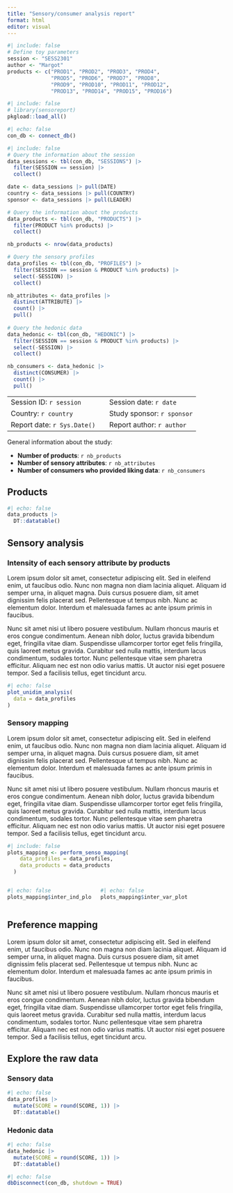 ```yaml
---
title: "Sensory/consumer analysis report"
format: html
editor: visual
---
```


```r
#| include: false
# Define toy parameters
session <- "SESS2301"
author <- "Margot"
products <- c("PROD1", "PROD2", "PROD3", "PROD4", 
              "PROD5", "PROD6", "PROD7", "PROD8", 
              "PROD9", "PROD10", "PROD11", "PROD12", 
              "PROD13", "PROD14", "PROD15", "PROD16")
```

```r
#| include: false
# library(sensoreport)
pkgload::load_all()
```

```r
#| echo: false
con_db <- connect_db()
```

```r
#| include: false
# Query the information about the session
data_sessions <- tbl(con_db, "SESSIONS") |>
  filter(SESSION == session) |>
  collect()

date <- data_sessions |> pull(DATE)
country <- data_sessions |> pull(COUNTRY)
sponsor <- data_sessions |> pull(LEADER)

# Query the information about the products
data_products <- tbl(con_db, "PRODUCTS") |>
  filter(PRODUCT %in% products) |>
  collect()

nb_products <- nrow(data_products)

# Query the sensory profiles
data_profiles <- tbl(con_db, "PROFILES") |> 
  filter(SESSION == session & PRODUCT %in% products) |> 
  select(-SESSION) |> 
  collect()

nb_attributes <- data_profiles |> 
  distinct(ATTRIBUTE) |> 
  count() |> 
  pull()
  
# Query the hedonic data
data_hedonic <- tbl(con_db, "HEDONIC") |> 
  filter(SESSION == session & PRODUCT %in% products) |> 
  select(-SESSION) |> 
  collect()

nb_consumers <- data_hedonic |> 
  distinct(CONSUMER) |> 
  count() |> 
  pull()
```

|                                  |    |                             |
|:---------------------------------|----|:----------------------------|
|  Session ID: `r session`         |    | Session date: `r date`      |
|  Country: `r country`            |    | Study sponsor: `r sponsor`  | 
|  Report date: `r Sys.Date()`     |    | Report author: `r author`   | 

General information about the study:

- **Number of products**: `r nb_products`
- **Number of sensory attributes**: `r nb_attributes`
- **Number of consumers who provided liking data**: `r nb_consumers`

## Products

```r
#| echo: false
data_products |> 
  DT::datatable()
```

## Sensory analysis

### Intensity of each sensory attribute by products

Lorem ipsum dolor sit amet, consectetur adipiscing elit. Sed in eleifend enim, ut faucibus odio. Nunc non magna non diam lacinia aliquet. Aliquam id semper urna, in aliquet magna. Duis cursus posuere diam, sit amet dignissim felis placerat sed. Pellentesque ut tempus nibh. Nunc ac elementum dolor. Interdum et malesuada fames ac ante ipsum primis in faucibus.

Nunc sit amet nisi ut libero posuere vestibulum. Nullam rhoncus mauris et eros congue condimentum. Aenean nibh dolor, luctus gravida bibendum eget, fringilla vitae diam. Suspendisse ullamcorper tortor eget felis fringilla, quis laoreet metus gravida. Curabitur sed nulla mattis, interdum lacus condimentum, sodales tortor. Nunc pellentesque vitae sem pharetra efficitur. Aliquam nec est non odio varius mattis. Ut auctor nisi eget posuere tempor. Sed a facilisis tellus, eget tincidunt arcu.

```r
#| echo: false
plot_unidim_analysis(
  data = data_profiles
)
```

### Sensory mapping

Lorem ipsum dolor sit amet, consectetur adipiscing elit. Sed in eleifend enim, ut faucibus odio. Nunc non magna non diam lacinia aliquet. Aliquam id semper urna, in aliquet magna. Duis cursus posuere diam, sit amet dignissim felis placerat sed. Pellentesque ut tempus nibh. Nunc ac elementum dolor. Interdum et malesuada fames ac ante ipsum primis in faucibus.

Nunc sit amet nisi ut libero posuere vestibulum. Nullam rhoncus mauris et eros congue condimentum. Aenean nibh dolor, luctus gravida bibendum eget, fringilla vitae diam. Suspendisse ullamcorper tortor eget felis fringilla, quis laoreet metus gravida. Curabitur sed nulla mattis, interdum lacus condimentum, sodales tortor. Nunc pellentesque vitae sem pharetra efficitur. Aliquam nec est non odio varius mattis. Ut auctor nisi eget posuere tempor. Sed a facilisis tellus, eget tincidunt arcu.

```r
#| include: false
plots_mapping <- perform_senso_mapping(
    data_profiles = data_profiles,
    data_products = data_products
  )
```

:::: {.columns}

::: {.column width="40%"}
```r
#| echo: false
plots_mapping$inter_ind_plot
```
:::

::: {.column width="60%"}
```r
#| echo: false
plots_mapping$inter_var_plot
```
:::

::::

## Preference mapping

Lorem ipsum dolor sit amet, consectetur adipiscing elit. Sed in eleifend enim, ut faucibus odio. Nunc non magna non diam lacinia aliquet. Aliquam id semper urna, in aliquet magna. Duis cursus posuere diam, sit amet dignissim felis placerat sed. Pellentesque ut tempus nibh. Nunc ac elementum dolor. Interdum et malesuada fames ac ante ipsum primis in faucibus.

Nunc sit amet nisi ut libero posuere vestibulum. Nullam rhoncus mauris et eros congue condimentum. Aenean nibh dolor, luctus gravida bibendum eget, fringilla vitae diam. Suspendisse ullamcorper tortor eget felis fringilla, quis laoreet metus gravida. Curabitur sed nulla mattis, interdum lacus condimentum, sodales tortor. Nunc pellentesque vitae sem pharetra efficitur. Aliquam nec est non odio varius mattis. Ut auctor nisi eget posuere tempor. Sed a facilisis tellus, eget tincidunt arcu.

## Explore the raw data

### Sensory data

```r
#| echo: false
data_profiles |> 
  mutate(SCORE = round(SCORE, 1)) |> 
  DT::datatable()
```

### Hedonic data

```r
#| echo: false
data_hedonic |> 
  mutate(SCORE = round(SCORE, 1)) |> 
  DT::datatable()
```

```r
#| echo: false
dbDisconnect(con_db, shutdown = TRUE)
```
